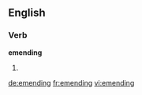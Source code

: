 ==English==

===Verb===
'''emending'''

# {{present participle of|emend}}

[[de:emending]]
[[fr:emending]]
[[vi:emending]]